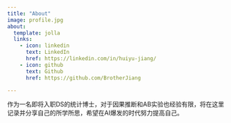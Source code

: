 ```yaml
---
title: "About"
image: profile.jpg
about:
  template: jolla
  links:
    - icon: linkedin
      text: LinkedIn
      href: https://linkedin.com/in/huiyu-jiang/
    - icon: github
      text: Github
      href: https://github.com/BrotherJiang

---
```


作为一名即将入职DS的统计博士，对于因果推断和AB实验也经验有限，将在这里记录并分享自己的所学所思，希望在AI爆发的时代努力提高自己。
